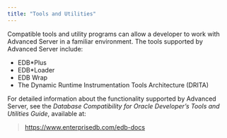 ```yaml
---
title: "Tools and Utilities"
---
```


<div id="tools_and_utilities" class="registered_link"></div>


Compatible tools and utility programs can allow a developer to work with Advanced Server in a familiar environment. The tools supported by Advanced Server include:

-   EDB\*Plus
-   EDB\*Loader
-   EDB Wrap
-   The Dynamic Runtime Instrumentation Tools Architecture (DRITA)

For detailed information about the functionality supported by Advanced Server, see the *Database Compatibility for Oracle Developer’s Tools and Utilities Guide*, available at:

> <https://www.enterprisedb.com/edb-docs>
